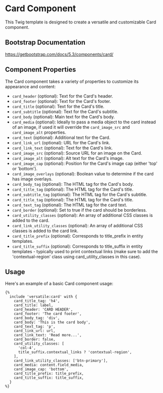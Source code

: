 # Card Component

This Twig template is designed to create a versatile and customizable Card component.

## Bootstrap Documentation

<https://getbootstrap.com/docs/5.3/components/card/>

## Component Properties

The Card component takes a variety of properties to customize its appearance and content:

- `card_header` (optional): Text for the Card's header.
- `card_footer` (optional): Text for the Card's footer.
- `card_title` (optional): Text for the Card's title.
- `card_subtitle` (optional): Text for the Card's subtitle.
- `card_body` (optional): Main text for the Card's body.
- `card_media` (optional): Ideally to pass a media object to the card instead of an image, if used it will override the `card_image_src` and `card_image_alt` properties.
- `card_text` (optional): Additional text for the Card.
- `card_link_url` (optional): URL for the Card's link.
- `card_link_text` (optional): Text for the Card's link.
- `card_image_src` (optional): Source URL for an image on the Card.
- `card_image_alt` (optional): Alt text for the Card's image.
- `card_image_cap` (optional): Position for the Card's image cap (either 'top' or 'bottom').
- `card_image_overlays` (optional): Boolean value to determine if the card has image overlays.
- `card_body_tag` (optional): The HTML tag for the Card's body.
- `card_title_tag` (optional): The HTML tag for the Card's title.
- `card_subtitle_tag` (optional): The HTML tag for the Card's subtitle.
- `card_title_tag` (optional): The HTML tag for the Card's title.
- `card_text_tag` (optional): The HTML tag for the card text.
- `card_border` (optional): Set to true if the card should be borderless.
- `card_utility_classes` (optional): An array of additional CSS classes is added to the card.
- `card_link_utility_classes` (optional): An array of additional CSS classes is added to the card link.
- `card_title_prefix` (optional): Corresponds to title_prefix in entity templates.
- `card_title_suffix` (optional): Corresponds to title_suffix in entity templates - typically used to print contextual links (make sure to add the 'contextual-region' class using card_utility_classes in this case).

## Usage

Here's an example of a basic Card component usage:

```twig
{%
  include 'versatile:card' with {
    card_title_tag: 'h4',
    card_title: label,
    card_header: 'CARD HEADER',
    card_footer: 'The card footer',
    card_body_tag: 'div',
    card_body: 'This is the card body',
    card_text_tag: 'p',
    card_link_url: url,
    card_link_text: 'Read more...',
    card_border: false,
    card_utility_classes: [
      'col-4',
      title_suffix.contextual_links ? 'contextual-region',
    ],
    card_link_utility_classes: ['btn-primary'],
    card_media: content.field_media,
    card_image_cap: 'bottom',
    card_title_prefix: title_prefix,
    card_title_suffix: title_suffix,
  }
%}
```
